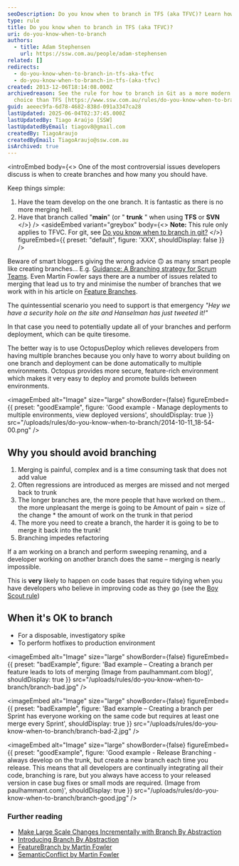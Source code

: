 ```yaml
---
seoDescription: Do you know when to branch in TFS (aka TFVC)? Learn how to simplify your workflow and avoid merging hell by understanding when to create branches.
type: rule
title: Do you know when to branch in TFS (aka TFVC)?
uri: do-you-know-when-to-branch
authors:
  - title: Adam Stephensen
    url: https://ssw.com.au/people/adam-stephensen
related: []
redirects:
  - do-you-know-when-to-branch-in-tfs-aka-tfvc
  - do-you-know-when-to-branch-in-tfs-(aka-tfvc)
created: 2013-12-06T18:14:08.000Z
archivedreason: See the rule for how to branch in Git as a more modern tool
  choice than TFS [https://www.ssw.com.au/rules/do-you-know-when-to-branch-in-git](/rules/do-you-know-when-to-branch-in-git)
guid: aeeec9fa-6d78-4682-838d-091a3347ca28
lastUpdated: 2025-06-04T02:37:45.000Z
lastUpdatedBy: Tiago Araújo [SSW]
lastUpdatedByEmail: tiagov8@gmail.com
createdBy: TiagoAraujo
createdByEmail: TiagoAraujo@ssw.com.au
isArchived: true
---
```


<introEmbed
  body={<>
One of the most controversial issues developers discuss is when to create branches and how many you should have.

Keep things simple:

1. Have the team develop on the one branch. It is fantastic as there is no more merging hell.
2. Have that branch called "**main**" (or " **trunk** " when using **TFS** or **SVN**
  </>}
/>
<asideEmbed
  variant="greybox"
  body={<>
    **Note:** This rule only applies to TFVC. For git, see [Do you know when to branch in git?](/do-you-know-when-to-branch-in-git)
  </>}
  figureEmbed={{
    preset: "default",
    figure: 'XXX',
    shouldDisplay: false
  }}
/>

Beware of smart bloggers giving the wrong advice 🙃 as many smart people like creating branches... E.g. [Guidance: A Branching strategy for Scrum Teams](https://nkdagility.com/resources/blog/guidance-a-branching-strategy-for-scrum-teams/). Even Martin Fowler says there are a number of issues related to merging that lead us to try and minimise the number of branches that we work with in his article on [Feature Branches](https://martinfowler.com/bliki/FeatureBranch.html).

The quintessential scenario you need to support is that emergency _"Hey we have a security hole on the site and Hanselman has just tweeted it!"_

In that case you need to potentially update all of your branches and perform deployment, which can be quite tiresome.

The better way is to use OctopusDeploy which relieves developers from having multiple branches because you only have to worry about building on one branch and deployment can be done automatically to multiple environments. Octopus provides more secure, feature-rich environment which makes it very easy to deploy and promote builds between environments.

<imageEmbed
  alt="Image"
  size="large"
  showBorder={false}
  figureEmbed={{
    preset: "goodExample",
    figure: 'Good example - Manage deployments to multiple environments, view deployed versions',
    shouldDisplay: true
  }}
  src="/uploads/rules/do-you-know-when-to-branch/2014-10-11_18-54-00.png"
/>

## Why you should avoid branching

1. Merging is painful, complex and is a time consuming task that does not add value
2. Often regressions are introduced as merges are missed and not merged back to trunk
3. The longer branches are, the more people that have worked on them... the more unpleasant the merge is going to be
   Amount of pain = size of the change \* the amount of work on the trunk in that period
4. The more you need to create a branch, the harder it is going to be to merge it back into the trunk!
5. Branching impedes refactoring

If a am working on a branch and perform sweeping renaming, and a developer working on another branch does the same – merging is nearly impossible.

This is **very** likely to happen on code bases that require tidying when you have developers who believe in improving code as they go (see the [Boy Scout rule](/follow-boy-scout-rule))

## When it's OK to branch

* For a disposable, investigatory spike
* To perform hotfixes to production environment

<imageEmbed
  alt="Image"
  size="large"
  showBorder={false}
  figureEmbed={{
    preset: "badExample",
    figure: 'Bad example – Creating a branch per feature leads to lots of merging (Image from paulhammant.com blog)',
    shouldDisplay: true
  }}
  src="/uploads/rules/do-you-know-when-to-branch/branch-bad.jpg"
/>

<imageEmbed
  alt="Image"
  size="large"
  showBorder={false}
  figureEmbed={{
    preset: "badExample",
    figure: 'Bad example – Creating a branch per Sprint has everyone working on the same code but requires at least one merge every Sprint',
    shouldDisplay: true
  }}
  src="/uploads/rules/do-you-know-when-to-branch/branch-bad-2.jpg"
/>

<imageEmbed
  alt="Image"
  size="large"
  showBorder={false}
  figureEmbed={{
    preset: "goodExample",
    figure: 'Good example - Release Branching - always develop on the trunk, but create a new branch each time you release. This means that all developers are continually integrating all their code, branching is rare, but you always have access to your released version in case bug fixes or small mods are required. (Image from paulhammant.com)',
    shouldDisplay: true
  }}
  src="/uploads/rules/do-you-know-when-to-branch/branch-good.jpg"
/>

### Further reading

* [Make Large Scale Changes Incrementally with Branch By Abstraction](https://continuousdelivery.com/2011/05/make-large-scale-changes-incrementally-with-branch-by-abstraction/)
* [Introducing Branch By Abstraction](https://paulhammant.com/blog/branch_by_abstraction.html)
* [FeatureBranch by Martin Fowler](https://martinfowler.com/bliki/FeatureBranch.html)
* [SemanticConflict by Martin Fowler](https://martinfowler.com/bliki/SemanticConflict.html)

